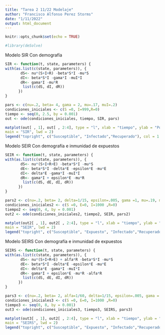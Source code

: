 ---
title: "Tarea 2 11/22 Modelaje"
author: "Francisco Alfonso Perez Storms"
date: "1/11/2022"
output: html_document
---

```{r setup, include=FALSE}
knitr::opts_chunk$set(echo = TRUE)
```

```{r}
#library(deSolve)
```

Modelo SIR
Con demografía
```{r}
SIR <- function(t, state, parameters) {
with(as.list(c(state, parameters)), { 
       dS<- nu*(S+I+R) -beta*S*I -mu*S
       dI<- beta*S*I -gama*I -muI*I
       dR<- gama*I -mu*R
        list(c(dS, dI, dR))
      })
}
```

```{r}
pars <- c(nu=.2, beta= 4, gama = 2, mu=.17, muI=.2)  
condiciones_iniciales <- c(S =0, I=999,R=0)
tiempo <- seq(0, 2.5, by = 0.001)
out <- ode(condiciones_iniciales, tiempo, SIR, pars) 

matplot(out[ , 1], out[ , 2:4], type = "l", xlab = "tiempo", ylab = "Población",
main = "SIR", lwd = 2)
legend("topright", c("Susceptible", "Infectado","Recuperado"), col = 1:3,lty=1:3,cex=0.5)
```

Modelo SEIR
Con demografía e inmunidad de expuestos
```{r}
SEIR <- function(t, state, parameters) {
with(as.list(c(state, parameters)), { 
       dS<- nu*(S+I+R+E) -beta*S*I -mu*S
       dE<- beta*S*I -delta*E -epsilon*E -mu*E
       dI<- delta*E -gama*I -muI*I
       dR<- gama*I + epsilon*E -mu*R
        list(c(dS, dE, dI, dR))
      })
}
```

```{r}
pars2 <- c(nu=.2, beta= 2, delta=1/15, epsilon=.005, gama =1, mu=.19, muI=.2)  
condiciones_iniciales2 <- c(S =0, E=0, I=1000 ,R=0)
tiempo2 <- seq(0, 4, by = 0.001)
out2 <- ode(condiciones_iniciales2, tiempo2, SEIR, pars2) 

matplot(out2[ , 1], out2[ , 2:4], type = "l", xlab = "tiempo", ylab = "Población",
main = "SEIR", lwd = 2)
legend("topright", c("Susceptible", "Expuesto", "Infectado","Recuperado"), col = 1:3,lty=1:3,cex=0.5)
```


Modelo SEIRS
Con demografía e inmunidad de expuestos
```{r}
SEIRS <- function(t, state, parameters) {
with(as.list(c(state, parameters)), { 
       dS<- nu*(S+I+R+E) + alfa*R -beta*S*I -mu*S
       dE<- beta*S*I -delta*E -epsilon*E -mu*E
       dI<- delta*E -gama*I -muI*I
       dR<- gama*I + epsilon*E -mu*R -alfa*R
        list(c(dS, dE, dI, dR))
      })
}
```

```{r}
pars3 <- c(nu=.2, beta= 2, alfa=1/60, delta=1/15, epsilon=.005, gama = 2, mu=.19, muI=.2)  
condiciones_iniciales3 <- c(S =0, E=0, I=1000 ,R=0)
tiempo3 <- seq(0, 8, by = 0.001)
out3 <- ode(condiciones_iniciales3, tiempo3, SEIRS, pars3) 

matplot(out3[ , 1], out2[ , 2:4], type = "l", xlab = "tiempo", ylab = "Población",
main = "SEIRS", lwd = 2)
legend("topright", c("Susceptible", "Expuesto", "Infectado","Recuperado"), col = 1:3,lty=1:3,cex=0.5)
```